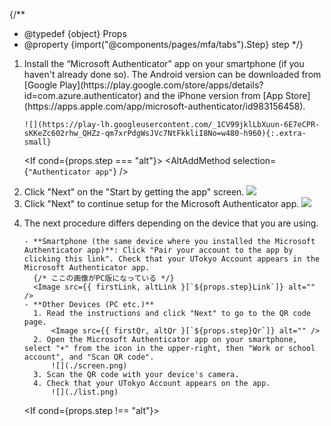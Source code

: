 

{/**
  * @typedef {object} Props
  * @property {import("@components/pages/mfa/tabs").Step} step
  */}

<ol>
  <li>
    Install the “Microsoft Authenticator” app on your smartphone<If cond={props.step === "alt"}> (if you haven't already done so)</If>. The Android version can be downloaded from [Google Play](https://play.google.com/store/apps/details?id=com.azure.authenticator) and the iPhone version from [App Store](https://apps.apple.com/app/microsoft-authenticator/id983156458).

    ![](https://play-lh.googleusercontent.com/_1CV99jklLbXuun-6E7eCPR-sKKeZc602rhw_QHZz-qm7xrPdgWsJVc7NtFkkliI8No=w480-h960){:.extra-small}
  </li>

  <If cond={props.step === "alt"}>
    <Fragment>
      <AltAddMethod selection={`"Authenticator app"`} />
      <li>
        Click "Next" on the "Start by getting the app" screen.
        ![](./alt_next.png)
      </li>
    </Fragment>
    <Fragment slot="else">
      <FirstAccess />
      <li>
        Click "Next" to continue setup for the Microsoft Authenticator app.
        ![](./first_next.png)
      </li>
    </Fragment>
  </If>

  <li>
    The next procedure differs depending on the device that you are using.

    - **Smartphone (the same device where you installed the Microsoft Authenticator app)**: Click "Pair your account to the app by clicking this link". Check that your UTokyo Account appears in the Microsoft Authenticator app.
      {/* ここの画像がPC版になっている */}
      <Image src={{ firstLink, altLink }[`${props.step}Link`]} alt="" />
    - **Other Devices (PC etc.)**
      1. Read the instructions and click "Next" to go to the QR code page.
          <Image src={{ firstQr, altQr }[`${props.step}Qr`]} alt="" />
      2. Open the Microsoft Authenticator app on your smartphone, select "+" from the icon in the upper-right, then "Work or school account", and "Scan QR code".
          ![](./screen.png)
      3. Scan the QR code with your device's camera.
      4. Check that your UTokyo Account appears on the app.
          ![](./list.png)
  </li>

  <If cond={props.step !== "alt"}>
    <FirstEmail />
  </If>
</ol>
